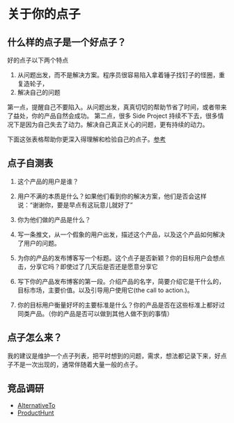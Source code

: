 # 关于你的点子

## 什么样的点子是一个好点子？

好的点子以下两个特点

1. 从问题出发，而不是解决方案。程序员很容易陷入拿着锤子找钉子的怪圈，重复造轮子，
2. 解决自己的问题

第一点，提醒自己不要陷入。从问题出发，真真切切的帮助节省了时间，或者带来了益处，你的产品自然会成功。
第二点，很多 Side Project 持续不下去，很多情况下是因为自己失去了动力。解决自己真正关心的问题，更有持续的动力。

下面这张表格帮助你更深入得理解和检验自己的点子。[参考](https://www.defmacro.org/2019/03/26/startup-checklist.html)

## 点子自测表

1. 这个产品的用户是谁？

2. 用户不满的本质是什么？如果他们看到你的解决方案，他们是否会这样说：“谢谢你，要是早点有这玩意儿就好了”

3. 你为他们做的产品是什么？

4. 写一条推文，从一个假象的用户出发，描述这个产品，以及这个产品如何解决了用户的问题。

5. 为你的产品的发布博客写一个标题。这个点子是否新颖？你的目标用户会想点击，分享它吗？即使过了几天后是否还是愿意分享它

6. 写下你的产品发布博客的第一段。介绍产品的名字，简要介绍它是干什么的，目标市场，主要价值。以及引导用户使用它(the call to action.)。

7. 你的目标用户衡量好坏的主要标准是什么？你的产品是否在这些标准上都好过同类产品。（你的产品是否可以做到其他人做不到的事情）

## 点子怎么来？

我的建议是维护一个点子列表，把平时想到的问题，需求，想法都记录下来，好点子不是一次出现的，通常伴随着大量一般的点子。

## 竞品调研

- [AlternativeTo](https://alternativeto.net/)
- [ProductHunt](https://www.producthunt.com/)

